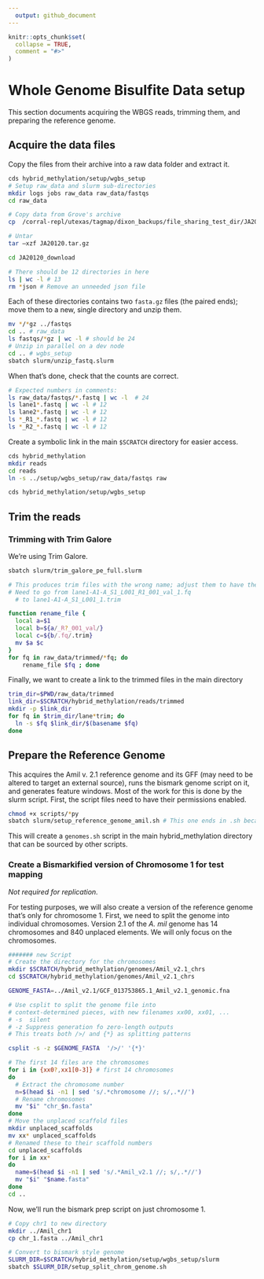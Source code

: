```yaml
---
  output: github_document
---
```


<!-- README.md is generated from README.Rmd. Please edit that file -->

```r
knitr::opts_chunk$set(
  collapse = TRUE,
  comment = "#>"
)
```

# Whole Genome Bisulfite Data setup

This section documents acquiring the WBGS reads, trimming them, and preparing the reference genome.

## Acquire the data files

Copy the files from their archive into a raw data folder and extract it.

```bash
cds hybrid_methylation/setup/wgbs_setup
# Setup raw_data and slurm sub-directories
mkdir logs jobs raw_data raw_data/fastqs
cd raw_data

# Copy data from Grove's archive
cp  /corral-repl/utexas/tagmap/dixon_backups/file_sharing_test_dir/JA20120.tar.gz .

# Untar
tar –xzf JA20120.tar.gz 

cd JA20120_download

# There should be 12 directories in here
ls | wc -l # 13
rm *json # Remove an unneeded json file

```

Each of these directories contains two `fasta.gz` files (the paired ends); move them to a new, single directory and unzip them.

```bash
mv */*gz ../fastqs
cd .. # raw_data
ls fastqs/*gz | wc -l # should be 24
# Unzip in parallel on a dev node
cd .. # wgbs_setup
sbatch slurm/unzip_fastq.slurm
```

When that's done, check that the counts are correct.

```bash
# Expected numbers in comments:
ls raw_data/fastqs/*.fastq | wc -l	# 24
ls lane1*.fastq | wc -l # 12
ls lane2*.fastq | wc -l # 12
ls *_R1_*.fastq | wc -l # 12
ls *_R2_*.fastq | wc -l # 12
```

Create a symbolic link in the main `$SCRATCH` directory for easier access.

```bash
cds hybrid_methylation
mkdir reads
cd reads
ln -s ../setup/wgbs_setup/raw_data/fastqs raw

cds hybrid_methylation/setup/wgbs_setup
```

## Trim the reads

### Trimming with Trim Galore

We're using Trim Galore.

```bash
sbatch slurm/trim_galore_pe_full.slurm

# This produces trim files with the wrong name; adjust them to have the same names as the non trim-galore method previously tried 
# Need to go from lane1-A1-A_S1_L001_R1_001_val_1.fq  
  # to lane1-A1-A_S1_L001_1.trim

function rename_file {
  local a=$1
  local b=${a/_R?_001_val/}
  local c=${b/.fq/.trim}
  mv $a $c
}
for fq in raw_data/trimmed/*fq; do
    rename_file $fq ; done
```

Finally, we want to create a link to the trimmed files in the main directory
```bash
trim_dir=$PWD/raw_data/trimmed
link_dir=$SCRATCH/hybrid_methylation/reads/trimmed
mkdir -p $link_dir
for fq in $trim_dir/lane*trim; do
  ln -s $fq $link_dir/$(basename $fq)
done
```

## Prepare the Reference Genome

This acquires the Amil v. 2.1 reference genome and its GFF (may need to be altered to target an external source), runs the bismark genome script on it, and generates feature windows.
Most of the work for this is done by the slurm script. First, the script files need to have their permissions enabled.

```bash
chmod +x scripts/*py
sbatch slurm/setup_reference_genome_amil.sh # This one ends in .sh because it's more of a regular script that just happens to work best on slurm
```

This will create a `genomes.sh` script in the main hybrid_methylation directory that can be sourced by other scripts.

### Create a Bismarkified version of Chromosome 1 for test mapping

*Not required for replication.*

For testing purposes, we will also create a version of the reference genome that's only for chromosome 1. First, we need to split the genome into individual chromosomes. Version 2.1 of the *A. mil* genome has 14 chromosomes and 840 unplaced elements. We will only focus on the chromosomes.

```bash
####### new Script
# Create the directory for the chromosomes
mkdir $SCRATCH/hybrid_methylation/genomes/Amil_v2.1_chrs
cd $SCRATCH/hybrid_methylation/genomes/Amil_v2.1_chrs

GENOME_FASTA=../Amil_v2.1/GCF_013753865.1_Amil_v2.1_genomic.fna 

# Use csplit to split the genome file into 
# context-determined pieces, with new filenames xx00, xx01, ...
# -s  silent
# -z Suppress generation fo zero-length outputs
# This treats both />/ and {*} as splitting patterns

csplit -s -z $GENOME_FASTA  '/>/' '{*}'

# The first 14 files are the chromosomes
for i in {xx0?,xx1[0-3]} # first 14 chromosomes
do 
  # Extract the chromosome number
  n=$(head $i -n1 | sed 's/.*chromosome //; s/,.*//')
  # Rename chromosomes
  mv "$i" "chr_$n.fasta"
done
# Move the unplaced scaffold files
mkdir unplaced_scaffolds
mv xx* unplaced_scaffolds
# Renamed these to their scaffold numbers
cd unplaced_scaffolds
for i in xx* 
do 
  name=$(head $i -n1 | sed 's/.*Amil_v2.1 //; s/,.*//')
  mv "$i" "$name.fasta"
done
cd ..
```

Now, we'll run the bismark prep script on just chromosome 1.

```bash
# Copy chr1 to new directory
mkdir ../Amil_chr1
cp chr_1.fasta ../Amil_chr1

# Convert to bismark style genome
SLURM_DIR=$SCRATCH/hybrid_methylation/setup/wgbs_setup/slurm
sbatch $SLURM_DIR/setup_split_chrom_genome.sh
```
